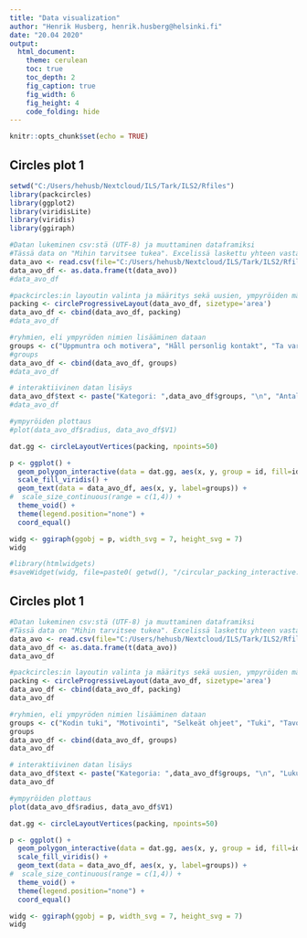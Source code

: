 ```yaml
---
title: "Data visualization"
author: "Henrik Husberg, henrik.husberg@helsinki.fi"
date: "20.04 2020"
output: 
  html_document:
    theme: cerulean
    toc: true
    toc_depth: 2
    fig_caption: true
    fig_width: 6
    fig_height: 4
    code_folding: hide
---
```


```r
knitr::opts_chunk$set(echo = TRUE)
```

## Circles plot 1


```r
setwd("C:/Users/hehusb/Nextcloud/ILS/Tark/ILS2/Rfiles")
library(packcircles)
library(ggplot2)
library(viridisLite)
library(viridis)
library(ggiraph)

#Datan lukeminen csv:stä (UTF-8) ja muuttaminen dataframiksi
#Tässä data on "Mihin tarvitsee tukea". Excelissä laskettu yhteen vastaukse kolumneittain ennen R:ään siirtoa.
data_avo <- read.csv(file="C:/Users/hehusb/Nextcloud/ILS/Tark/ILS2/Rfiles/avoimet_kat.csv", header=TRUE, sep=";")
data_avo_df <- as.data.frame(t(data_avo))
#data_avo_df

#packcircles:in layoutin valinta ja määritys sekä uusien, ympyröiden määrittävien muuttujien lisääminen dataan
packing <- circleProgressiveLayout(data_avo_df, sizetype='area')
data_avo_df <- cbind(data_avo_df, packing)
#data_avo_df

#ryhmien, eli ympyröden nimien lisääminen dataan
groups <- c("Uppmuntra och motivera", "Håll personlig kontakt", "Ta vara på färdigt material", "Skapa nytt med hjälp av tekniken", "Tydliggör och strukturera", "Ordna gemensamma stunder för undervisning", "Övriga tips")
#groups
data_avo_df <- cbind(data_avo_df, groups)
#data_avo_df

# interaktiivinen datan lisäys
data_avo_df$text <- paste("Kategori: ",data_avo_df$groups, "\n", "Antal:", data_avo_df$V1, "\n", "")
#data_avo_df

#ympyröiden plottaus
#plot(data_avo_df$radius, data_avo_df$V1)

dat.gg <- circleLayoutVertices(packing, npoints=50)

p <- ggplot() + 
  geom_polygon_interactive(data = dat.gg, aes(x, y, group = id, fill=id, tooltip = data_avo_df$text[id], data_id = id), colour = "black", alpha = 0.6) +  
  scale_fill_viridis() +
  geom_text(data = data_avo_df, aes(x, y, label=groups)) +
#  scale_size_continuous(range = c(1,4)) +  
  theme_void() + 
  theme(legend.position="none") +
  coord_equal()  

widg <- ggiraph(ggobj = p, width_svg = 7, height_svg = 7)
widg  

#library(htmlwidgets)
#saveWidget(widg, file=paste0( getwd(), "/circular_packing_interactive.html"))
```
## Circles plot 1
```r
#Datan lukeminen csv:stä (UTF-8) ja muuttaminen dataframiksi
#Tässä data on "Mihin tarvitsee tukea". Excelissä laskettu yhteen vastaukse kolumneittain ennen R:ään siirtoa.
data_avo <- read.csv(file="C:/Users/hehusb/Nextcloud/ILS/Tark/ILS2/Rfiles/haasteet_opvaik_avot.csv", header=TRUE, sep=";")
data_avo_df <- as.data.frame(t(data_avo))
data_avo_df

#packcircles:in layoutin valinta ja määritys sekä uusien, ympyröiden määrittävien muuttujien lisääminen dataan
packing <- circleProgressiveLayout(data_avo_df, sizetype='area')
data_avo_df <- cbind(data_avo_df, packing)
data_avo_df

#ryhmien, eli ympyröden nimien lisääminen dataan
groups <- c("Kodin tuki", "Motivointi", "Selkeät ohjeet", "Tuki", "Tavoittaminen", "Toiminnanohjaus", "Tietotekniset haasteet", "Oppilaan hyvinvointi", "Opettajan työhön liittyvät asiat")
groups
data_avo_df <- cbind(data_avo_df, groups)
data_avo_df

# interaktiivinen datan lisäys
data_avo_df$text <- paste("Kategoria: ",data_avo_df$groups, "\n", "Lukumäärä:", data_avo_df$V1, "\n", "")
data_avo_df

#ympyröiden plottaus
plot(data_avo_df$radius, data_avo_df$V1)

dat.gg <- circleLayoutVertices(packing, npoints=50)

p <- ggplot() + 
  geom_polygon_interactive(data = dat.gg, aes(x, y, group = id, fill=id, tooltip = data_avo_df$text[id], data_id = id), colour = "black", alpha = 0.6) +  
  scale_fill_viridis() +
  geom_text(data = data_avo_df, aes(x, y, label=groups)) +
#  scale_size_continuous(range = c(1,4)) +  
  theme_void() + 
  theme(legend.position="none") +
  coord_equal()  

widg <- ggiraph(ggobj = p, width_svg = 7, height_svg = 7)
widg  

```